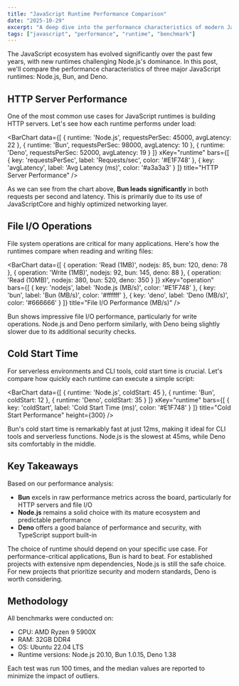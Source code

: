 ```yaml
---
title: "JavaScript Runtime Performance Comparison"
date: "2025-10-29"
excerpt: "A deep dive into the performance characteristics of modern JavaScript runtimes including Node.js, Bun, and Deno."
tags: ["javascript", "performance", "runtime", "benchmark"]
---
```


The JavaScript ecosystem has evolved significantly over the past few years, with new runtimes challenging Node.js's dominance. In this post, we'll compare the performance characteristics of three major JavaScript runtimes: Node.js, Bun, and Deno.

## HTTP Server Performance

One of the most common use cases for JavaScript runtimes is building HTTP servers. Let's see how each runtime performs under load:

<BarChart
  data={[
    { runtime: 'Node.js', requestsPerSec: 45000, avgLatency: 22 },
    { runtime: 'Bun', requestsPerSec: 98000, avgLatency: 10 },
    { runtime: 'Deno', requestsPerSec: 52000, avgLatency: 19 }
  ]}
  xKey="runtime"
  bars={[
    { key: 'requestsPerSec', label: 'Requests/sec', color: '#E1F748' },
    { key: 'avgLatency', label: 'Avg Latency (ms)', color: '#a3a3a3' }
  ]}
  title="HTTP Server Performance"
/>

As we can see from the chart above, **Bun leads significantly** in both requests per second and latency. This is primarily due to its use of JavaScriptCore and highly optimized networking layer.

## File I/O Operations

File system operations are critical for many applications. Here's how the runtimes compare when reading and writing files:

<BarChart
  data={[
    { operation: 'Read (1MB)', nodejs: 85, bun: 120, deno: 78 },
    { operation: 'Write (1MB)', nodejs: 92, bun: 145, deno: 88 },
    { operation: 'Read (10MB)', nodejs: 380, bun: 520, deno: 350 }
  ]}
  xKey="operation"
  bars={[
    { key: 'nodejs', label: 'Node.js (MB/s)', color: '#E1F748' },
    { key: 'bun', label: 'Bun (MB/s)', color: '#ffffff' },
    { key: 'deno', label: 'Deno (MB/s)', color: '#666666' }
  ]}
  title="File I/O Performance (MB/s)"
/>

Bun shows impressive file I/O performance, particularly for write operations. Node.js and Deno perform similarly, with Deno being slightly slower due to its additional security checks.

## Cold Start Time

For serverless environments and CLI tools, cold start time is crucial. Let's compare how quickly each runtime can execute a simple script:

<BarChart
  data={[
    { runtime: 'Node.js', coldStart: 45 },
    { runtime: 'Bun', coldStart: 12 },
    { runtime: 'Deno', coldStart: 35 }
  ]}
  xKey="runtime"
  bars={[
    { key: 'coldStart', label: 'Cold Start Time (ms)', color: '#E1F748' }
  ]}
  title="Cold Start Performance"
  height={300}
/>

Bun's cold start time is remarkably fast at just 12ms, making it ideal for CLI tools and serverless functions. Node.js is the slowest at 45ms, while Deno sits comfortably in the middle.

## Key Takeaways

Based on our performance analysis:

- **Bun** excels in raw performance metrics across the board, particularly for HTTP servers and file I/O
- **Node.js** remains a solid choice with its mature ecosystem and predictable performance
- **Deno** offers a good balance of performance and security, with TypeScript support built-in

The choice of runtime should depend on your specific use case. For performance-critical applications, Bun is hard to beat. For established projects with extensive npm dependencies, Node.js is still the safe choice. For new projects that prioritize security and modern standards, Deno is worth considering.

## Methodology

All benchmarks were conducted on:
- CPU: AMD Ryzen 9 5900X
- RAM: 32GB DDR4
- OS: Ubuntu 22.04 LTS
- Runtime versions: Node.js 20.10, Bun 1.0.15, Deno 1.38

Each test was run 100 times, and the median values are reported to minimize the impact of outliers.
